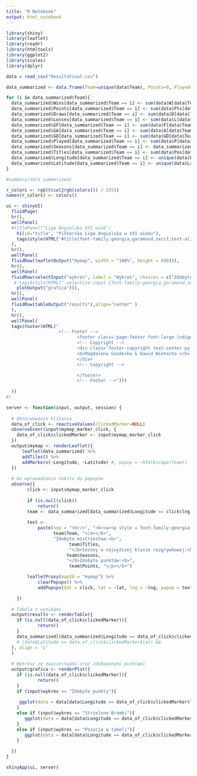 ---
title: "R Notebook"
output: html_notebook
---

```{r}
library(shiny)
library(leaflet)
library(readr)
library(htmltools)
library(ggplot2)
library(scales)
library(dplyr)

```

```{r}
data = read_csv("ResultsFinal.csv")

data_summarized <- data.frame(Team=unique(data$Team), Points=0, Played=0, Seasons=0, Titles=0, Wins=0, Draws=0, Losses=0, GF=0, GA=0, GD=0, Longitude=0, Latitude=0)

for (i in data_summarized$Team){
  data_summarized$Wins[data_summarized$Team == i] <- sum(data$W[data$Team == i])
  data_summarized$Points[data_summarized$Team == i] <- sum(data$Pts[data$Team == i])
  data_summarized$Draws[data_summarized$Team == i] <- sum(data$D[data$Team == i])
  data_summarized$Losses[data_summarized$Team == i] <- sum(data$L[data$Team == i])
  data_summarized$GF[data_summarized$Team == i] <- sum(data$F[data$Team == i])
  data_summarized$GA[data_summarized$Team == i] <- sum(data$A[data$Team == i])
  data_summarized$GD[data_summarized$Team == i] <- sum(data$GD[data$Team == i])
  data_summarized$Played[data_summarized$Team == i] <- sum(data$P[data$Team == i])
  data_summarized$Seasons[data_summarized$Team == i] <- data_summarized$Played[data_summarized$Team == i]/38
  data_summarized$Titles[data_summarized$Team == i] <- sum(data$Pos[data$Team == i] == 1)
  data_summarized$Longitude[data_summarized$Team == i] <- unique(data$Longitude[data$Team == i])
  data_summarized$Latitude[data_summarized$Team == i] <- unique(data$Latitude[data$Team == i])
}

#summary(data_summarized)
```

```{r}
r_colors <- rgb(t(col2rgb(colors()) / 255))
names(r_colors) <- colors()

ui <- shinyUI(
  fluidPage(
  hr(),
  wellPanel(
  #titlePanel("Liga Angielska XXI wiek")
    h1(id="title", "Piłkarska Liga Angielska w XXI wieku"),
    tags$style(HTML("#title{font-family:georgia,garamond,serif;text-align:center}"))
  ),
  hr(),
  wellPanel(
  fluidRow(leafletOutput("mymap", width = "100%", height = 600))),
  hr(),
  wellPanel(
  fluidRow(selectInput("wykres", label = "Wykres", choices = c("Zdobyte punkty", "Strzelone Bramki", "Pozycja w tabeli"), selected = "Zdobyte punkty"),
   # tags$style(HTML(".selectize-input {font-family:georgia,garamond,serif;text-align:center}")),
    plotOutput("grafica"))),
  hr(),
  wellPanel(
  fluidRow(tableOutput("results"),align="center" )
  ),
  hr(),
  wellPanel(
  tags$footer(HTML("
                    <!-- Footer -->
                           <footer class='page-footer font-large indigo'>
                           <!-- Copyright -->
                           <div class='footer-copyright text-center py-3'>© 2021 Copyright:
                           <b>Magdalena Gozdecka & Dawid Wietecha </b>
                           </div>
                           <!-- Copyright -->

                           </footer>
                           <!-- Footer -->")))
  
  ))
#)

server <- function(input, output, session) {
  
  # Obserwowanie klikania
  data_of_click <- reactiveValues(clickedMarker=NULL)
  observeEvent(input$mymap_marker_click, {
    data_of_click$clickedMarker <- input$mymap_marker_click
  })
  output$mymap <- renderLeaflet({
      leaflet(data_summarized) %>%
      addTiles() %>%
      addMarkers(~Longitude, ~Latitude) #, popup = ~htmlEscape(Team))
  })
  
  # Do wprowadzania tekstu do popupów
  observe({
        click <- input$mymap_marker_click
       
        if (is.null(click))
            return()
        team <- data_summarized[data_summarized$Longitude == click$lng,]
        
        text <-
            paste(sep = "<br/>", "<b><a><p style = font-family:georgia,garamond,serif;font-size:16px;text-align:center>", 
                  team$Team, "</a></b>",
                  "Zdobyte mistrzostwa:<b>",
                        team$Titles,  
                        "</b>Sezony w najwyższej klasie rozgrywkowej:<b>",
                       team$Seasons,
                       "</b>Zdobyte punktów:<b>",
                        team$Points, "</p></b>")

        leafletProxy(mapId = "mymap") %>%
            clearPopups() %>%
            addPopups(dat = click, lat = ~lat, lng = ~lng, popup = text)

    })
  
  # Tabela z wynikami
  output$results <- renderTable({
    if (is.null(data_of_click$clickedMarker)){
            return()
    }
    data_summarized[(data_summarized$Longitude == data_of_click$clickedMarker$lng),!(names(data_summarized) %in% c("Longitude", "Latitude"))] #longtitiude jest unikalne dla każdego klubu
    # (data$Latitude == data_of_click$clickedMarker$lat) && 
  }, align = 'c'
  )
  
  # Wykresy ze zwyciestwami oraz zdobywanymi punktami
  output$grafica <- renderPlot({
    if (is.null(data_of_click$clickedMarker)){
            return()
    } 
    if (input$wykres == "Zdobyte punkty"){
    
     ggplot(data = data[data$Longitude == data_of_click$clickedMarker$lng,], aes(x = year, y = Pts)) + geom_bar(stat="identity", width=0.45) + xlab("Sezon") + ylab("Suma punktów") + theme(axis.text.x = element_text(angle = 90)) + ggtitle("Punkty zdobyte w XXI wieku") + theme(axis.title = element_text(size = 14)) + theme(axis.text = element_text(size = 12)) + theme(plot.title = element_text(size = 20)) + theme(plot.title = element_text(hjust = 0.5)) 
    }
    else if (input$wykres == "Strzelone Bramki"){
       ggplot(data = data[data$Longitude == data_of_click$clickedMarker$lng,], aes(x = year, y = F)) + geom_bar(stat="identity", width=0.45) + xlab("Sezon") + ylab("Suma strzelonych bramek") + theme(axis.text.x = element_text(angle = 90)) + ggtitle("Strzelone bramki w XXI wieku") + theme(axis.title = element_text(size = 14)) + theme(axis.text = element_text(size = 12)) + theme(plot.title = element_text(size = 20)) + theme(plot.title = element_text(hjust = 0.5))
    }
    else if (input$wykres == "Pozycja w tabeli"){
       ggplot(data = data[data$Longitude == data_of_click$clickedMarker$lng,], aes(x = year, y = Pos)) + geom_point(size=4) + geom_line(aes(group=1)) + xlab("Sezon") + ylab("Pozycja w tabeli") + theme(axis.text.x = element_text(angle = 90)) + ggtitle("Pozycja w tabeli w XXI wieku") + theme(axis.title = element_text(size = 14)) + theme(axis.text = element_text(size = 12)) + theme(plot.title = element_text(size = 20)) + theme(plot.title = element_text(hjust = 0.5)) + scale_y_reverse() + scale_y_continuous(trans = "reverse", labels=as.character(data$Pos),breaks=data$Pos)
    }
  
  })
}

shinyApp(ui, server)
```
